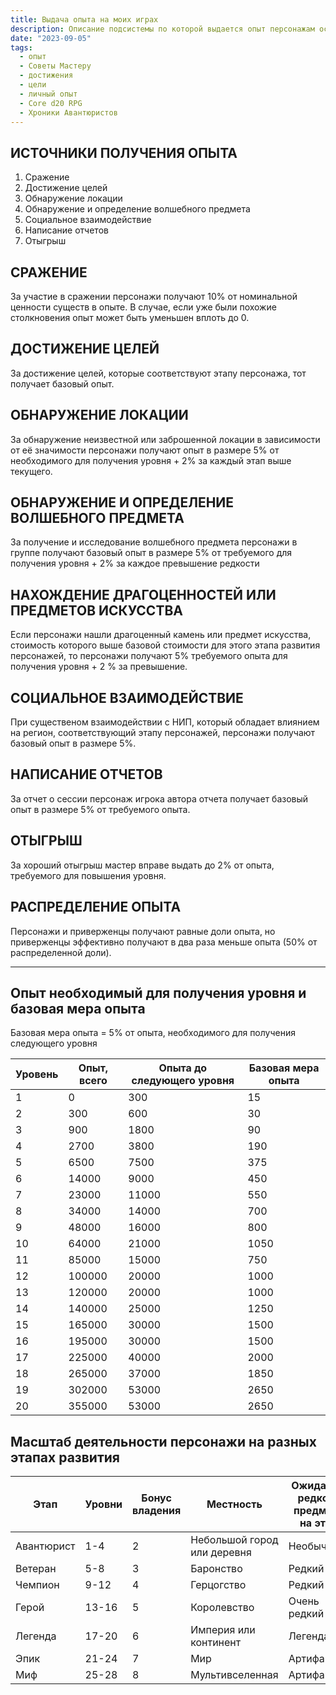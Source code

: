 ```yaml
---
title: Выдача опыта на моих играх
description: Описание подсистемы по которой выдается опыт персонажам основываясь на их достижениях, выполнении целей и взаимодействии с окружающим миром
date: "2023-09-05"
tags:
  - опыт
  - Советы Мастеру
  - достижения
  - цели
  - личный опыт
  - Core d20 RPG
  - Хроники Авантюристов
---
```


## ИСТОЧНИКИ ПОЛУЧЕНИЯ ОПЫТА

1. Сражение
2. Достижение целей
3. Обнаружение локации
4. Обнаружение и определение волшебного предмета
5. Социальное взаимодействие
6. Написание отчетов
7. Отыгрыш

## СРАЖЕНИЕ

За участие в сражении персонажи получают 10% от номинальной ценности существ в опыте. В случае, если уже были похожие столкновения опыт может быть уменьшен вплоть до 0.

## ДОСТИЖЕНИЕ ЦЕЛЕЙ

За достижение целей, которые соответствуют этапу персонажа, тот получает базовый опыт.

## ОБНАРУЖЕНИЕ ЛОКАЦИИ

За обнаружение неизвестной или заброшенной локации в зависимости от её значимости персонажи получают опыт в размере 5% от необходимого для получения уровня + 2% за каждый этап выше текущего.

## ОБНАРУЖЕНИЕ И ОПРЕДЕЛЕНИЕ ВОЛШЕБНОГО ПРЕДМЕТА

За получение и исследование волшебного предмета персонажи в группе получают базовый опыт в размере 5% от требуемого для получения уровня + 2% за каждое превышение редкости

## НАХОЖДЕНИЕ ДРАГОЦЕННОСТЕЙ ИЛИ ПРЕДМЕТОВ ИСКУССТВА

Если персонажи нашли драгоценный камень или предмет искусства, стоимость которого выше базовой стоимости для этого этапа развития персонажей, то персонажи получают 5% требуемого опыта для получения уровня + 2 % за превышение.

## СОЦИАЛЬНОЕ ВЗАИМОДЕЙСТВИЕ

При существеном взаимодействии с НИП, который обладает влиянием на регион, соответствующий этапу персонажей, персонажи получают базовый опыт в размере 5%.

## НАПИСАНИЕ ОТЧЕТОВ

За отчет о сессии персонаж игрока автора отчета получает базовый опыт в размере 5% от требуемого опыта.

## ОТЫГРЫШ

За хороший отыгрыш мастер вправе выдать до 2% от опыта, требуемого для повышения уровня.

## РАСПРЕДЕЛЕНИЕ ОПЫТА

Персонажи и приверженцы получают равные доли опыта, но приверженцы эффективно получают в два раза меньше опыта (50% от распределенной доли).

---

## Опыт необходимый для получения уровня и базовая мера опыта

Базовая мера опыта = 5% от опыта, необходимого для получения следующего уровня

| Уровень | Опыт, всего | Опыта до следующего уровня | Базовая мера опыта |
| ------- | ----------- | -------------------------- | ------------------ |
| 1       | 0           | 300                        | 15                 |
| 2       | 300         | 600                        | 30                 |
| 3       | 900         | 1800                       | 90                 |
| 4       | 2700        | 3800                       | 190                |
| 5       | 6500        | 7500                       | 375                |
| 6       | 14000       | 9000                       | 450                |
| 7       | 23000       | 11000                      | 550                |
| 8       | 34000       | 14000                      | 700                |
| 9       | 48000       | 16000                      | 800                |
| 10      | 64000       | 21000                      | 1050               |
| 11      | 85000       | 15000                      | 750                |
| 12      | 100000      | 20000                      | 1000               |
| 13      | 120000      | 20000                      | 1000               |
| 14      | 140000      | 25000                      | 1250               |
| 15      | 165000      | 30000                      | 1500               |
| 16      | 195000      | 30000                      | 1500               |
| 17      | 225000      | 40000                      | 2000               |
| 18      | 265000      | 37000                      | 1850               |
| 19      | 302000      | 53000                      | 2650               |
| 20      | 355000      | 53000                      | 2650               |

## Масштаб деятельности персонажи на разных этапах развития

| Этап       | Уровни | Бонус владения | Местность                   | Ожидаемая редкость предметов на этапе | Стоимость, зм |
| ---------- | ------ | -------------- | --------------------------- | ------------------------------------- | ------------- |
| Авантюрист | 1-4    | 2              | Небольшой город или деревня | Необычный                             | 100           |
| Ветеран    | 5-8    | 3              | Баронство                   | Редкий                                | 500           |
| Чемпион    | 9-12   | 4              | Герцогство                  | Редкий                                | 1000          |
| Герой      | 13-16  | 5              | Королевство                 | Очень редкий                          | 5000          |
| Легенда    | 17-20  | 6              | Империя или континент       | Легендарный                           | 10000         |
| Эпик       | 21-24  | 7              | Мир                         | Артифакт                              | 50000         |
| Миф        | 25-28  | 8              | Мультивселенная             | Артифакт                              | 100000        |
